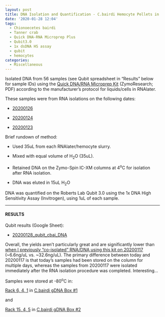 ```yaml
---
layout: post
title: DNA Isolation and Quantification - C.bairdi Hemocyte Pellets in RNAlater
date: '2020-01-28 12:04'
tags:
  - Chionoecetes bairdi
  - Tanner crab
  - Quick DNA-RNA Microprep Plus
  - Qubit3.0
  - 1x dsDNA HS assay
  - qubit
  - hemocytes
categories:
  - Miscellaneous
---
```

Isolated DNA from 56 samples (see Qubit spreadsheet in "Results" below for sample IDs) using the [Quick DNA/RNA Microprep Kit](https://github.com/RobertsLab/resources/blob/master/protocols/Commercial_Protocols/ZymoResearch_quick-dna-rna_microprep_plus_kit_20190411.pdf) (ZymoResearch; PDF) according to the manufacturer's protocol for liquids/cells in RNAlater.

These samples were from RNA isolations on the following dates:

- [20200126](https://robertslab.github.io/sams-notebook/2020/01/26/RNA-Isolation-and-Quantification-C.bairdi-Hemocyte-Pellets-in-RNAlater.html)

- [20200124](https://robertslab.github.io/sams-notebook/2020/01/24/RNA-Isolation-and-Quantification-C.bairdi-Hemocyte-Pellets-in-RNAlater.html)

- [20200123](https://robertslab.github.io/sams-notebook/2020/01/23/RNA-Isolation-and-Quantification-C.bairdi-Hemocyte-Pellets-in-RNAlater-Troubleshooting.html)

Brief rundown of method:

- Used 35uL from each RNAlater/hemocyte slurry.

- Mixed with equal volume of H<sub>2</sub>O (35uL).

- Retained DNA on the Zymo-Spin IC-XM columns at 4<sup>o</sup>C for isolation after RNA isolation.

- DNA was eluted in 15uL H<sub>2</sub>O

DNA was quantified on the Roberts Lab Qubit 3.0 using the 1x DNA High Sensitivity Assay (Invitrogen), using 1uL of each sample.

---

#### RESULTS

Qubit results (Google Sheet):

- [20200128_qubit_cbai_DNA](https://docs.google.com/spreadsheets/d/1fiWEyRMX1A5zuIi9FOsOorTotJg1mrqQKy75fULB6GU/edit?usp=sharing)

Overall, the yields aren't particularly great and are significantly lower than [when I previously "co-isolated" RNA/DNA using this kit on 20200117](https://robertslab.github.io/sams-notebook/2020/01/17/DNA-Isolation-and-Quantification-C.bairdi-Hemolymph-Pellets-in-RNAlater.html) (~6.6ng/uL vs. ~32.6ng/uL). The primary difference between today and 20200117 is that today's samples had been stored on the column for multiple days, whereas the samples from 20200117 were isolated immediately after the RNA isolation procedure was completed. Interesting...

Samples were stored at -80<sup>o</sup>C in:

[Rack 6, 4, 1](http://b.link/srlab-80C) in [C.bairdi gDNA Box #1](https://docs.google.com/spreadsheets/d/1D09mPvwDReuUNR36p_BrlrNfev_Ko1F83W4EKdAO6bk/edit?usp=sharing)

and

[Rack 15, 4, 5](http://b.link/srlab-80C) in [C.bairdi gDNA Box #2](https://docs.google.com/spreadsheets/d/1EnI5UlvN8qoT3pB0VcP6Eu44BdiyyElToYA9VwukPEE/edit?usp=sharing)
